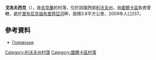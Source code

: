 {{coord|49|8|44|N|23|13|41|E|scale:100000|display=title}}

'''戈洛夫西克'''（{{lang-uk|Головське}}），是[[烏克蘭|烏克蘭]]的村落，位於該國西部[[利沃夫州|利沃夫州]]，由[[圖爾卡區|圖爾卡區]]負責管轄，處於[[里布尼克祖布里齊亞河|里布尼克祖布里齊亞河]]畔，面積3.8平方公里，2009年人口257。

==參考資料==
*[https://web.archive.org/web/20131230233859/http://w1.c1.rada.gov.ua/pls/z7502/A005?rdat1=26.12.2013&rf7571=21409 Головське]

{{DEFAULTSORT:Головське}}
[[Category:利沃夫州村落|Category:利沃夫州村落]]
[[Category:圖爾卡區村落|Category:圖爾卡區村落]]


{{Lviv-geo-stub}}